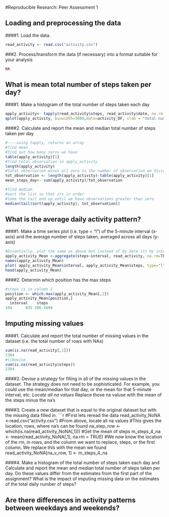 #Reproducible Research: Peer Assessment 1

## Loading and preprocessing the data
####1. Load the data.
```r
read_activity <- read.csv("activity.csv")
```
###2. Process/transform the data (if necessary) into a format suitable for your analysis
```r
NA
```
## What is mean total number of steps taken per day?
####1. Make a histogram of the total number of steps taken each day
```r
apply_activity<- tapply(read_activity$steps, read_activity$date, na.rm = TRUE, sum)
qplot(apply_activity, binwidth=3000,data=activity_DF, xlab = "total number of steps taken each day")
```
####2. Calculate and report the mean and median total number of steps taken per day
```r
#----using tapply, returns an array
#find mean
#find out how many zeros we have
table(apply_activity)[1]
#find total observation in apply_activity
length(apply_activity)
#total observation minus all zero is the number of observation we divid by
tot_observation <- length(apply_activity)-table(apply_activity)[1]
mean_steps_day<- sum(apply_activity)/tot_observation

#find median
#sort the list so that its in order
#take the tail end up until we have observations greater than zero
median(tail(sort(apply_activity), tot_observation))
```

## What is the average daily activity pattern?
####1. Make a time series plot (i.e. type = "l") of the 5-minute interval (x-axis) and the average number of steps taken, averaged across all days (y-axis)
```r
#Essentially, plot the same as above but instead of by date its by interval, and we are using mean not sum
apply_activity_Mean <-aggregate(steps~interval, read_activity, na.rm=TRUE, mean)
names(apply_activity_Mean)
plot( apply_activity_Mean$interval, apply_activity_Mean$steps, type="l", xlab="Mean Interval", ylab="Steps", main="Intervals and Steps")
head(apply_activity_Mean)
```

####2. Determin which position has the max steps
```r
#steps is in column 2
position <- which.max(apply_activity_Mean[,2])
apply_activity_Mean[position,]
  interval    steps
104      835 206.1698
```

## Imputing missing values
####1. Calculate and report the total number of missing values in the dataset (i.e. the total number of rows with NAs)
```r
sum(is.na(read_activity[,1]))
2304
#likewise
sum(is.na(read_activity$steps))
2304

```
####2. Devise a strategy for filling in all of the missing values in the dataset. The strategy does not need to be sophisticated. For example, you could use the mean/median for that day, or the mean for that 5-minute interval, etc.
*Locate all na values
*Replace those na valuse with the mean of the steps minus the na's

####3. Create a new dataset that is equal to the original dataset but with the missing data filled in.
```r
#First lets reread the data
read_activity_NoNA <-read.csv("activity.csv")
#From above, locate all na values
#This gives the location, rows, where na's can be found
na_step_row <- which(is.na(read_activity_NoNA[,1]))
#Get the mean of steps
m_steps_4_na <- mean(read_activity_NoNA[,1], na.rm = TRUE)
#We now know the location of the rm, in rows, and the column we want to replace, steps, or the first column. We replace this with the mean we found
read_activity_NoNA[na_v_row, 1] <- m_steps_4_na

####4. Make a histogram of the total number of steps taken each day and Calculate and report the mean and median total number of steps taken per day. Do these values differ from the estimates from the first part of the assignment? What is the impact of imputing missing data on the estimates of the total daily number of steps?



## Are there differences in activity patterns between weekdays and weekends?

